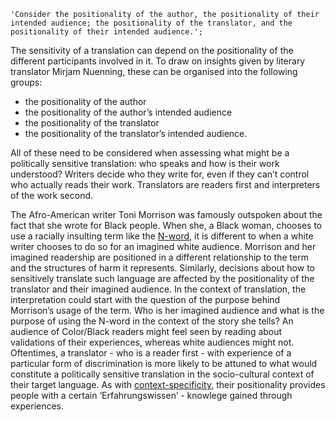     'Consider the positionality of the author, the positionality of their intended audience; the positionality of the translator, and the positionality of their intended audience.';

The sensitivity of a translation can depend on the positionality of the different participants involved in it. To draw on insights given by literary translator Mirjam Nuenning, these can be organised into the following groups:

-   the positionality of the author
-   the positionality of the author’s intended audience
-   the positionality of the translator
-   the positionality of the translator’s intended audience.

All of these need to be considered when assessing what might be a politically sensitive translation: who speaks and how is their work understood? Writers decide who they write for, even if they can’t control who actually reads their work. Translators are readers first and interpreters of the work second.

The Afro-American writer Toni Morrison was famously outspoken about the fact that she wrote for Black people. When she, a Black woman, chooses to use a racially insulting term like the [N-word](https://www.machtsprache.de/term/hfIzvOLZliYPrFU6FN4R), it is different to when a white writer chooses to do so for an imagined white audience. Morrison and her imagined readership are positioned in a different relationship to the term and the structures of harm it represents. Similarly, decisions about how to sensitively translate such language are affected by the positionality of the translator and their imagined audience. In the context of translation, the interpretation could start with the question of the purpose behind Morrison’s usage of the term. Who is her imagined audience and what is the purpose of using the N-word in the context of the story she tells? An audience of Color/Black readers might feel seen by reading about validations of their experiences, whereas white audiences might not. Oftentimes, a translator - who is a reader first - with experience of a particular form of discrimination is more likely to be attuned to what would constitute a politically sensitive translation in the socio-cultural context of their target language. As with [context-specificity](#context-specificity), their positionality provides people with a certain ‘Erfahrungswissen’ - knowlege gained through experiences.

<TermExampleContainer>
    <TermExample term="Black person" />
    <TermExample term="Negro" />
</TermExampleContainer>
